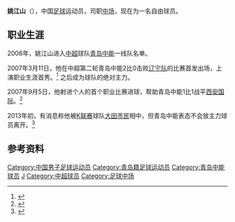 {{Football player infobox
| playername =  姚江山
| image =
| fullname = 姚江山
| height = {{height|m=1.75}}
| nickname =
| dateofbirth = {{Birth date and age|year=1987|month=7|day=30}}
| cityofbirth =[[山东省|山东省]][[青岛市|青岛市]]
| countryofbirth = {{flagicon|CHN}}[[中国|中国]]
| currentclub = 自由球员
| clubnumber = 
| position = [[中场|中场]]
| youthyears =
| youthclubs =[[青岛中能足球俱乐部|青岛中能]]
| years = 2006-
| clubs = [[青岛中能足球俱乐部|青岛中能]]
| caps(goals) = 146 (5)
| nationalyears =
| nationalteam =
| nationalcaps(goals) =
| pcupdate = 2013年11月7日
| ntupdate = 
}}

'''姚江山'''（{{bd|1987年|7月30日|catIdx=YAO Jiangshan}}），中国[[足球|足球]]运动员，司职[[中场|中场]]，现在为一名自由球员。

==职业生涯==
2006年，姚江山进入[[中超|中超]]球队[[青岛中能|青岛中能]]一线队名单。

2007年3月11日，他在中超第二轮青岛中能2比0击败[[辽宁足球俱乐部|辽宁队]]的比赛首发出场，上演职业生涯首秀。<ref>{{Cite web |url=http://sports.163.com/07/0312/11/39CP2OEL0005227R.html |title=中超 青岛中能完胜辽宁 曲波再现追风神韵 |access-date=2013-09-03 |archive-url=https://web.archive.org/web/20160304121628/http://sports.163.com/07/0312/11/39CP2OEL0005227R.html |archive-date=2016-03-04 |dead-url=yes }}</ref> 之后成为球队的绝对主力。

2007年9月5日，他射进个人的首个职业比赛进球，帮助青岛中能1比1战平[[贵州人和足球俱乐部|西安国际]]。<ref>{{Cite web |url=http://sports.sohu.com/20070906/n251984893.shtml |title=姚江山联赛处子球就是世界波 中能终结主场连败 |accessdate=2013-09-03 |archive-date=2015-04-26 |archive-url=https://web.archive.org/web/20150426001514/http://sports.sohu.com/20070906/n251984893.shtml |dead-url=no }}</ref>

2013年初，有消息称他被[[K联赛|K联赛]]球队[[大田市民足球俱乐部|大田市民]]相中，但青岛中能表态不会放主力球员离开。<ref>{{Cite web |url=http://sports.sohu.com/20130110/n363011067.shtml |title=曝韩国球队相中姚江山 中能表态主力一个也不卖 |accessdate=2013-09-03 |archive-date=2013-01-17 |archive-url=https://web.archive.org/web/20130117223826/http://sports.sohu.com/20130110/n363011067.shtml |dead-url=no }}</ref>

==参考资料==
{{reflist}}

{{2006年青岛中能名单}}
{{2007年青岛中能名单}}
{{2008年青岛中能名单}}
{{2009年青岛中能名单}}
{{2010年中超分类名单青岛}}
{{2011年中超分类名单青岛}}
{{2012年中超分类名单青岛}}
{{2013年中超分类名单青岛}}
{{2014年中甲分类名单中能}}
{{2015年中甲分类名单湖南}}
{{2016年中甲分类名单湖南}}
{{2017年中甲分类名单黄海}}
{{2018年中甲分类名单黄海}}

{{DEFAULTSORT:YAO Jiangshan}}
[[Category:中国男子足球运动员|Category:中国男子足球运动员]]
[[Category:青岛籍足球运动员|Category:青岛籍足球运动员]]
[[Category:青岛中能球员|Category:青岛中能球员]]
[[Category:姚姓|J]]
[[Category:中超球员|Category:中超球员]]
[[Category:足球中场|Category:足球中场]]